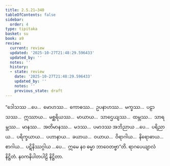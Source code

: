 ```yaml
---
title: 2.5.21–340
tableOfContents: false
sidebar:
  order: 4
type: tipitaka
basket: su
book: a9
review:
  current: review
  updated: '2025-10-27T21:48:29.596433'
  updated_by: ''
  notes: ''
  history:
  - state: review
    date: '2025-10-27T21:48:29.596433'
    updated_by: ''
    notes: ''
    previous_state: draft
---
```



<ReviewStatus review={frontmatter.review} showDetails={true} />

<HypothesisAnnotation frontmatter={frontmatter} />

<DynamicBreadcrumb />

<Division number="113–432" book="a9" e="ch" v="17">

<Paragraph number="491" book="a9">
“ဒေါသဿ …ပေ…  မောဟဿ…  ကောဓဿ…  ဥပနာဟဿ…  မက္ခဿ…  ပဠာသဿ…  ဣဿာယ…  မစ္ဆရိယဿ…  မာယာယ…  သာဌေယျဿ…  ထမ္ဘဿ…  သာရမ္ဘဿ…  မာနဿ…  အတိမာနဿ…  မဒဿ…  ပမာဒဿ အဘိညာယ …ပေ…  ပရိညာယ…  ပရိက္ခယာယ…  ပဟာနာယ…  ခယာယ…  ဝယာယ…  ဝိရာဂါယ…  နိရောဓာယ…  စာဂါယ…  ပဋိနိဿဂ္ဂါယ …ပေ…  ဣမေ နဝ ဓမ္မာ ဘာဝေတဗ္ဗာ”တိ.

</Paragraph>
</Division>

<Paragraph number="492" type="center" book="a9">
ရာဂပေယျာလံ နိဋ္ဌိတံ.



</Paragraph>

<Paragraph number="493" type="center" book="a9">
နဝကနိပါတပါဠိ နိဋ္ဌိတာ.
</Paragraph>